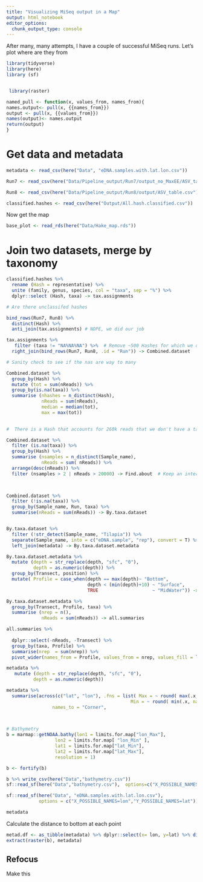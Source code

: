 ```yaml
---
title: "Visualizing MiSeq output in a Map"
output: html_notebook
editor_options: 
  chunk_output_type: console
---
```


After many, many attempts, I have a couple of successful MiSeq runs. Let's plot where are they from

```r
library(tidyverse)
library(here)
library (sf)


 library(raster)

named_pull <- function(x, values_from, names_from){
names.output<- pull(x, {{names_from}})
output <- pull(x, {{values_from}})
names(output)<- names.output
return(output)
}

```

# Get data and metadata

```r
metadata <- read_csv(here("Data", "eDNA.samples.with.lat.lon.csv"))

Run7 <- read_csv(here("Data/Pipeline_output/Run7/output_no_MaxEE/ASV_table.csv"))

Run8 <- read_csv(here("Data/Pipeline_output/Run8/output/ASV_table.csv"))

classified.hashes <- read_csv(here("Output/All.hash.classified.csv"))
```

Now get the map

```r


base_plot <- read_rds(here("Data/Hake_map.rds"))

```

# Join two datasets, merge by taxonomy
```r
classified.hashes %>% 
  rename (Hash = representative) %>% 
  unite (family, genus, species, col = "taxa", sep = "%") %>% 
  dplyr::select (Hash, taxa) -> tax.assignments

# Are there unclassifed hashes

bind_rows(Run7, Run8) %>% 
  distinct(Hash) %>% 
  anti_join(tax.assignments) # NOPE, we did our job

tax.assignments %>% 
   filter (taxa != "NA%NA%NA") %>%  # Remove ~500 Hashes for which we don't know even the family
  right_join(bind_rows(Run7, Run8, .id = "Run")) -> Combined.dataset

# Sanity check to see if the nas are way to many

Combined.dataset %>% 
  group_by(Hash) %>% 
  mutate (tot = sum(nReads)) %>% 
  group_by(is.na(taxa)) %>% 
  summarise (nhashes = n_distinct(Hash),
             nReads = sum(nReads),
             median = median(tot),
             max = max(tot))

  
#  There is a Hash that accounts for 260k reads that we don't have a taxonomy for it

Combined.dataset %>% 
  filter (is.na(taxa)) %>% 
  group_by(Hash) %>% 
  summarise (nsamples = n_distinct(Sample_name),
             nReads = sum( nReads)) %>% 
  arrange(desc(nReads)) %>% 
  filter (nsamples > 2 | nReads > 20000) -> Find.about  # Keep an interest on things that show up either more than twice, or more than 20k reads
  


Combined.dataset %>% 
  filter (!is.na(taxa)) %>% 
  group_by(Sample_name, Run, taxa) %>% 
  summarise(nReads = sum(nReads)) -> By.taxa.dataset


By.taxa.dataset %>% 
  filter (!str_detect(Sample_name, "Tilapia")) %>% 
  separate(Sample_name, into = c("eDNA.sample", "rep"), convert = T) %>% 
  left_join(metadata) -> By.taxa.dataset.metadata

By.taxa.dataset.metadata %>% 
  mutate (depth = str_replace(depth, "sfc", "0"),
          depth = as.numeric(depth)) %>% 
  group_by(Transect, position) %>% 
  mutate( Profile = case_when(depth == max(depth)~ "Bottom",
                              depth < (min(depth)+10) ~ "Surface",
                              TRUE                    ~ "MidWater")) -> By.taxa.dataset.metadata

By.taxa.dataset.metadata %>% 
  group_by(Transect, Profile, taxa) %>% 
  summarise (nrep = n(),
             nReads = sum(nReads)) -> all.summaries

all.summaries %>% 
  
  dplyr::select(-nReads, -Transect) %>% 
  group_by(taxa, Profile) %>%
  summarise(nrep  = sum(nrep)) %>% 
  pivot_wider(names_from = Profile, values_from = nrep, values_fill = list(nrep = 0)) 

```

```r
metadata %>% 
   mutate (depth = str_replace(depth, "sfc", "0"),
          depth = as.numeric(depth))

metadata %>% 
  summarise(across(c("lat", "lon"), .fns = list( Max = ~ round( max(.x, na.rm = T) + 1,0) ,
                                              Min = ~ round( min(.x, na.rm = T) - 1,0)))) %>% pivot_longer(cols = everything(),
                 names_to = "Corner",
                                                                                               values_to = "Coordinates") %>% named_pull(Coordinates, Corner)-> limits.for.map


# Bathymetry
b = marmap::getNOAA.bathy(lon1 = limits.for.map["lon_Max"],
                  lon2 = limits.for.map[ "lon_Min" ],
                  lat1 = limits.for.map["lat_Min"], 
                  lat2 = limits.for.map["lat_Max"], 
                  resolution = 1)

b <- fortify(b)

b %>% write_csv(here("Data","bathymetry.csv"))
sf::read_sf(here("Data","bathymetry.csv"),  options=c("X_POSSIBLE_NAMES=x","Y_POSSIBLE_NAMES=y")) -> b

sf::read_sf(here("Data", "eDNA.samples.with.lat.lon.csv"),
            options = c("X_POSSIBLE_NAMES=lon","Y_POSSIBLE_NAMES=lat")) -> metadata

metadata
```

Calculate the distance to bottom at each point
```r
metad.df <- as_tibble(metadata) %>% dplyr::select(x= lon, y=lat) %>% distinct() %>% rownames_to_column("FID")
extract(raster(b), metadata)
```


## Refocus

Make this 
